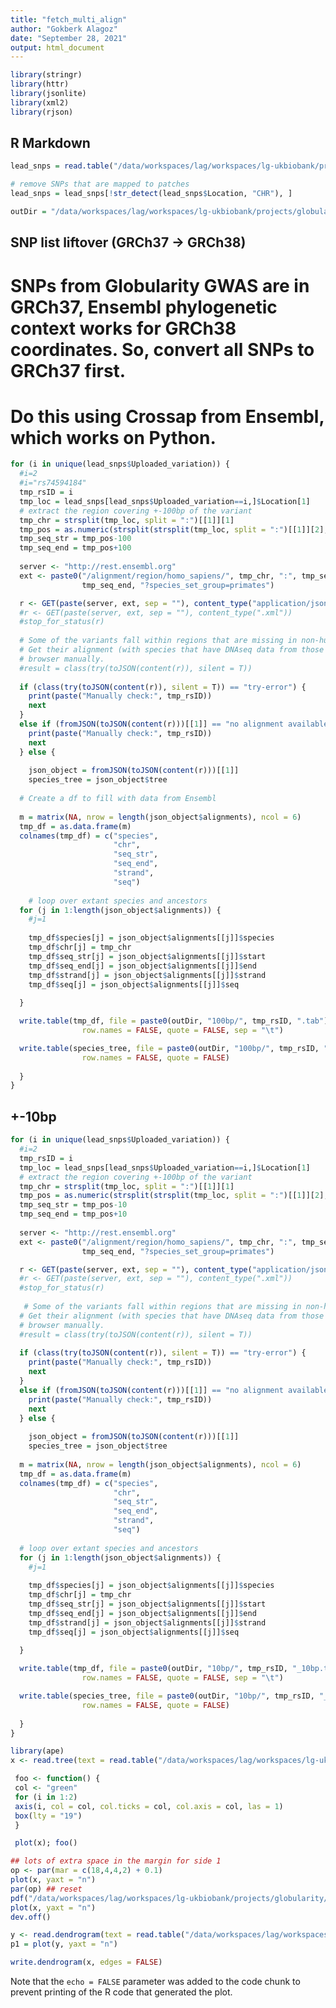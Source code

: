 ```yaml
---
title: "fetch_multi_align"
author: "Gokberk Alagoz"
date: "September 28, 2021"
output: html_document
---
```


```r
library(stringr)
library(httr)
library(jsonlite)
library(xml2)
library(rjson)
```

## R Markdown

```r
lead_snps = read.table("/data/workspaces/lag/workspaces/lg-ukbiobank/projects/globularity/evolution/results/VEP/globularity_lead_snps_VEP.txt", header = T)

# remove SNPs that are mapped to patches
lead_snps = lead_snps[!str_detect(lead_snps$Location, "CHR"), ]

outDir = "/data/workspaces/lag/workspaces/lg-ukbiobank/projects/globularity/evolution/results/phylogenetic_context/multiple_seq_alignments/"

```

## SNP list liftover (GRCh37 -> GRCh38)
# SNPs from Globularity GWAS are in GRCh37, Ensembl phylogenetic context works for GRCh38 coordinates. So, convert all SNPs to GRCh37 first.
# Do this using Crossap from Ensembl, which works on Python.

```r

for (i in unique(lead_snps$Uploaded_variation)) {
  #i=2
  #i="rs74594184"
  tmp_rsID = i
  tmp_loc = lead_snps[lead_snps$Uploaded_variation==i,]$Location[1]
  # extract the region covering +-100bp of the variant
  tmp_chr = strsplit(tmp_loc, split = ":")[[1]][1]
  tmp_pos = as.numeric(strsplit(strsplit(tmp_loc, split = ":")[[1]][2], split = "-")[[1]][1])
  tmp_seq_str = tmp_pos-100
  tmp_seq_end = tmp_pos+100
  
  server <- "http://rest.ensembl.org"
  ext <- paste0("/alignment/region/homo_sapiens/", tmp_chr, ":", tmp_seq_str, "-", 
                tmp_seq_end, "?species_set_group=primates")

  r <- GET(paste(server, ext, sep = ""), content_type("application/json"))
  #r <- GET(paste(server, ext, sep = ""), content_type(".xml"))
  #stop_for_status(r)
 
  # Some of the variants fall within regions that are missing in non-human ape genome assemblies. 
  # Get their alignment (with species that have DNAseq data from those regions) from the Ensembl 
  # browser manually.
  #result = class(try(toJSON(content(r)), silent = T))
  
  if (class(try(toJSON(content(r)), silent = T)) == "try-error") {
    print(paste("Manually check:", tmp_rsID))
    next
  } 
  else if (fromJSON(toJSON(content(r)))[[1]] == "no alignment available for this region") {
    print(paste("Manually check:", tmp_rsID))
    next
  } else {
  
    json_object = fromJSON(toJSON(content(r)))[[1]]
    species_tree = json_object$tree
  
  # Create a df to fill with data from Ensembl
  
  m = matrix(NA, nrow = length(json_object$alignments), ncol = 6)
  tmp_df = as.data.frame(m)
  colnames(tmp_df) = c("species", 
                       "chr", 
                       "seq_str", 
                       "seq_end",  
                       "strand", 
                       "seq")
  
    # loop over extant species and ancestors
  for (j in 1:length(json_object$alignments)) {
    #j=1
    
    tmp_df$species[j] = json_object$alignments[[j]]$species
    tmp_df$chr[j] = tmp_chr
    tmp_df$seq_str[j] = json_object$alignments[[j]]$start
    tmp_df$seq_end[j] = json_object$alignments[[j]]$end
    tmp_df$strand[j] = json_object$alignments[[j]]$strand
    tmp_df$seq[j] = json_object$alignments[[j]]$seq
    
  }

  write.table(tmp_df, file = paste0(outDir, "100bp/", tmp_rsID, ".tab"),
                row.names = FALSE, quote = FALSE, sep = "\t")

  write.table(species_tree, file = paste0(outDir, "100bp/", tmp_rsID, "_tree.txt"),
                row.names = FALSE, quote = FALSE)
  
  }
}

```

## +-10bp

```r
for (i in unique(lead_snps$Uploaded_variation)) {
  #i=2
  tmp_rsID = i
  tmp_loc = lead_snps[lead_snps$Uploaded_variation==i,]$Location[1]
  # extract the region covering +-100bp of the variant
  tmp_chr = strsplit(tmp_loc, split = ":")[[1]][1]
  tmp_pos = as.numeric(strsplit(strsplit(tmp_loc, split = ":")[[1]][2], split = "-")[[1]][1])
  tmp_seq_str = tmp_pos-10
  tmp_seq_end = tmp_pos+10
  
  server <- "http://rest.ensembl.org"
  ext <- paste0("/alignment/region/homo_sapiens/", tmp_chr, ":", tmp_seq_str, "-", 
                tmp_seq_end, "?species_set_group=primates")

  r <- GET(paste(server, ext, sep = ""), content_type("application/json"))
  #r <- GET(paste(server, ext, sep = ""), content_type(".xml"))
  #stop_for_status(r)
 
   # Some of the variants fall within regions that are missing in non-human ape genome assemblies. 
  # Get their alignment (with species that have DNAseq data from those regions) from the Ensembl 
  # browser manually.
  #result = class(try(toJSON(content(r)), silent = T))
  
  if (class(try(toJSON(content(r)), silent = T)) == "try-error") {
    print(paste("Manually check:", tmp_rsID))
    next
  } 
  else if (fromJSON(toJSON(content(r)))[[1]] == "no alignment available for this region") {
    print(paste("Manually check:", tmp_rsID))
    next
  } else {
    
    json_object = fromJSON(toJSON(content(r)))[[1]]
    species_tree = json_object$tree
  
  m = matrix(NA, nrow = length(json_object$alignments), ncol = 6)
  tmp_df = as.data.frame(m)
  colnames(tmp_df) = c("species", 
                       "chr", 
                       "seq_str", 
                       "seq_end",  
                       "strand", 
                       "seq")
  
  # loop over extant species and ancestors
  for (j in 1:length(json_object$alignments)) {
    #j=1
    
    tmp_df$species[j] = json_object$alignments[[j]]$species
    tmp_df$chr[j] = tmp_chr
    tmp_df$seq_str[j] = json_object$alignments[[j]]$start
    tmp_df$seq_end[j] = json_object$alignments[[j]]$end
    tmp_df$strand[j] = json_object$alignments[[j]]$strand
    tmp_df$seq[j] = json_object$alignments[[j]]$seq
    
  }

  write.table(tmp_df, file = paste0(outDir, "10bp/", tmp_rsID, "_10bp.tab"),
                row.names = FALSE, quote = FALSE, sep = "\t")

  write.table(species_tree, file = paste0(outDir, "10bp/", tmp_rsID, "_10bp_tree.txt"),
                row.names = FALSE, quote = FALSE)
  
  }
}
```

```r
library(ape)
x <- read.tree(text = read.table("/data/workspaces/lag/workspaces/lg-ukbiobank/projects/globularity/evolution/results/phylogenetic_context/multiple_seq_alignments/10bp/rs755576_10bp_tree.txt")[1,1])

 foo <- function() {
 col <- "green"
 for (i in 1:2)
 axis(i, col = col, col.ticks = col, col.axis = col, las = 1)
 box(lty = "19")
 }

 plot(x); foo()

## lots of extra space in the margin for side 1
op <- par(mar = c(18,4,4,2) + 0.1)
plot(x, yaxt = "n")
par(op) ## reset
pdf("/data/workspaces/lag/workspaces/lg-ukbiobank/projects/globularity/evolution/results/phylogenetic_context/multiple_seq_alignments/10bp/rs755576_10bp_tree.pdf", width = 5, height = 15)
plot(x, yaxt = "n")
dev.off()

y <- read.dendrogram(text = read.table("/data/workspaces/lag/workspaces/lg-ukbiobank/projects/globularity/evolution/results/phylogenetic_context/multiple_seq_alignments/10bp/rs10841789_10bp_tree.txt", header = T)[1,1])
p1 = plot(y, yaxt = "n")

write.dendrogram(x, edges = FALSE)
```


Note that the `echo = FALSE` parameter was added to the code chunk to prevent printing of the R code that generated the plot.
